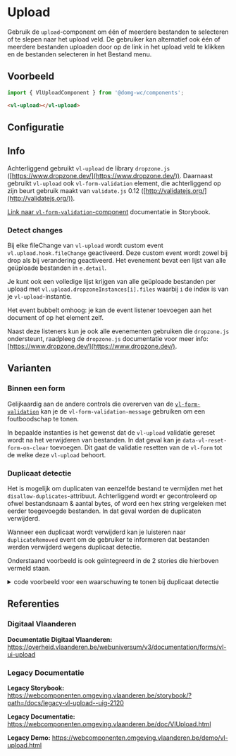 
# Upload

Gebruik de `upload`-component om één of meerdere bestanden te selecteren of te slepen naar het upload veld.
De gebruiker kan alternatief ook één of meerdere bestanden uploaden door op de link in het upload veld te klikken en de bestanden selecteren in het Bestand menu.

## Voorbeeld

```js
import { VlUploadComponent } from '@domg-wc/components';
```

```html
<vl-upload></vl-upload>
```

<DocsStory id="components-upload--upload-default" />

## Configuratie

<ArgsTable story={PRIMARY_STORY} />

## Info

Achterliggend gebruikt `vl-upload` de library `dropzone.js` ([https://www.dropzone.dev/](https://www.dropzone.dev/)).
Daarnaast gebruikt `vl-upload` ook `vl-form-validation` element, die achterliggend op zijn beurt gebruik maakt van `validate.js` 0.12 ([http://validatejs.org/](http://validatejs.org/)).

[Link naar `vl-form-validation`-component](/docs/elements-form--form-validation) documentatie in Storybook.

### Detect changes

Bij elke fileChange van `vl-upload` wordt custom event `vl.upload.hook.fileChange` geactiveerd. Deze custom event wordt zowel bij drop als bij verandering geactiveerd. Het evenement bevat een lijst van alle geüploade bestanden in `e.detail`.

Je kunt ook een volledige lijst krijgen van alle geüploade bestanden per upload met `vl.upload.dropzoneInstances[i].files` waarbij `i` de index is van je `vl-upload`-instantie.

Het event bubbelt omhoog: je kan de event listener toevoegen aan het document of op het element zelf.

Naast deze listeners kun je ook alle evenementen gebruiken die `dropzone.js` ondersteunt, raadpleeg de `dropzone.js` documentatie voor meer info: [https://www.dropzone.dev/](https://www.dropzone.dev/).

## Varianten

### Binnen een form

Gelijkaardig aan de andere controls die overerven van de [`vl-form-validation`](/docs/elements-form--form-validation) kan je de `vl-form-validation-message` gebruiken om een foutboodschap te tonen.

In bepaalde instanties is het gewenst dat de `vl-upload` validatie gereset wordt na het verwijderen van bestanden. In dat geval kan je `data-vl-reset-form-on-clear` toevoegen.
Dit gaat de validatie resetten van de `vl-form` tot de welke deze `vl-upload` behoort.

<DocsStory id="components-upload--upload-in-form" />

### Duplicaat detectie

Het is mogelijk om duplicaten van eenzelfde bestand te vermijden met het `disallow-duplicates`-attribuut. Achterliggend wordt er gecontroleerd op ofwel bestandsnaam & aantal bytes, of word een hex string vergeleken met eerder toegevoegde bestanden.
In dat geval worden de duplicaten verwijderd.

Wanneer een duplicaat wordt verwijderd kan je luisteren naar `duplicateRemoved` event om de gebruiker te informeren dat bestanden werden verwijderd wegens duplicaat detectie.

Onderstaand voorbeeld is ook geïntegreerd in de 2 stories die hierboven vermeld staan.

<details>
    <summary>code voorbeeld voor een waarschuwing te tonen bij duplicaat detectie </summary>
    <Source code={addDuplicateWarning} language="ts" dark={true} format={true} />
</details>

## Referenties

### Digitaal Vlaanderen

**Documentatie Digitaal Vlaanderen:** https://overheid.vlaanderen.be/webuniversum/v3/documentation/forms/vl-ui-upload

### Legacy Documentatie

**Legacy Storybook:** https://webcomponenten.omgeving.vlaanderen.be/storybook/?path=/docs/legacy-vl-upload--uig-2120

**Legacy Documentatie:** https://webcomponenten.omgeving.vlaanderen.be/doc/VlUpload.html

**Legacy Demo:** https://webcomponenten.omgeving.vlaanderen.be/demo/vl-upload.html
